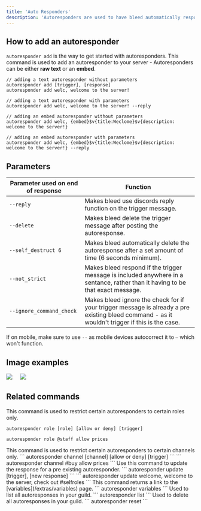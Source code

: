 ```yaml
---
title: 'Auto Responders'
description: 'Autoresponders are used to have bleed automatically respond with text or an embed to a trigger word or phrase.'
---
```


## How to add an autoresponder

`autoresponder add` is the way to get started with autoresponders. This command is used to add an autoresponder to your server - Autoresponders can be either **raw text** or an **embed**.
```
// adding a text autoresponder without parameters
autoresponder add [trigger], [response]
autoresponder add welc, welcome to the server!

// adding a text autoresponder with parameters
autoresponder add welc, welcome to the server! --reply

// adding an embed autoresponder without parameters
autoresponder add welc, {embed}$v{title:Weclome}$v{description: welcome to the server!}

// adding an embed autoresponder with parameters
autoresponder add welc, {embed}$v{title:Weclome}$v{description: welcome to the server!} --reply
```
## Parameters
| Parameter used on end of response | Function|
| ------------- | ------ |
`--reply` | Makes bleed use discords reply function on the trigger message.
`--delete` | Makes bleed delete the trigger message after posting the autoresponse.
`--self_destruct 6` | Makes bleed automatically delete the autoresponse after a set amount of time (6 seconds minimum).
`--not_strict` | Makes bleed respond if the trigger message is included anywhere in a sentance, rather than it having to be that exact message.
`--ignore_command_check` | Makes bleed ignore the check for if your trigger message is already a pre existing bleed command - as it wouldn't trigger if this is the case.

<Info>If on mobile, make sure to use `--` as mobile devices autocorrect it to `—` which won't function.</Info>
## Image examples
<Frame caption="Adding a text autoresponder with the reply parameter" type="glass">
  <img src="https://github.com/ju/docs/blob/main/static/textar.png?raw=true" />
</Frame>
ㅤ
<Frame caption="Adding an embed autoresponder with the not_strict paramater" type="glass">
  <img src="https://github.com/ju/docs/blob/main/static/embedar.png?raw=true" />
</Frame>

## Related commands
<AccordionGroup>
  <Accordion title="Restrict by role">
   This command is used to restrict certain autoresponders to certain roles only.

   ```
   autoresponder role [role] [allow or deny] [trigger]
   ```
   ```
   autoresponder role @staff allow prices
   ```

  </Accordion>

  <Accordion title="Restrict by channel">
    This command is used to restrict certain autoresponders to certain channels only.
   ```
   autoresponder channel [channel] [allow or deny] [trigger]
   ```
   ```
   autoresponder channel #buy allow prices 
   ```
  </Accordion>

  <Accordion title="Update an autoresponder">
    Use this command to update the response for a pre existing autoresponder.
    ```
   autoresponder update [trigger], [new response]
   ```
   ```
   autoresponder update welcome, welcome to the server, check out #selfroles
   ```
  </Accordion>
  <Accordion title="Check variables">
    This command returns a link to the [variables](/extras/variables) page.
    ```
   autoresponder variables
   ```
  </Accordion>
  <Accordion title="List guild autoresponders">
    Used to list all autoresponses in your guild. 
    ```
   autoresponder list
   ```
  </Accordion>
  <Accordion title="Reset autoresponders">
    Used to delete all autoresponses in your guild. 
    ```
   autoresponder reset
   ```
   </Accordion>
</AccordionGroup>


